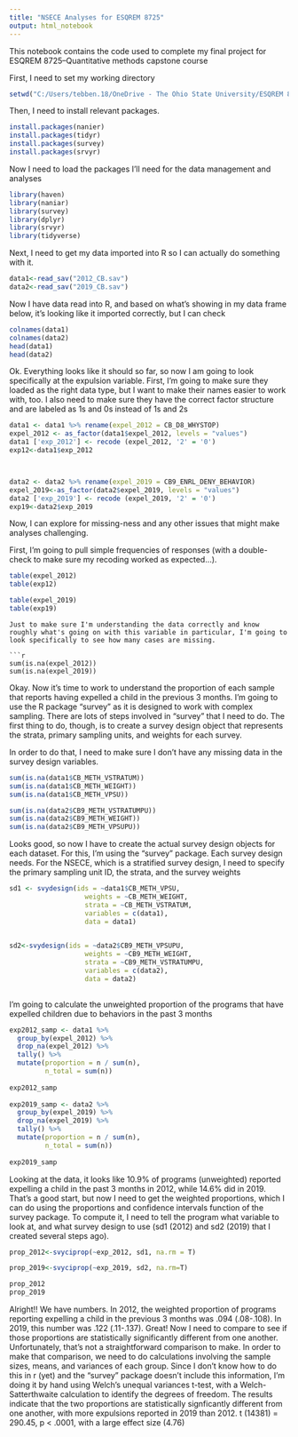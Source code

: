 ---
title: "NSECE Analyses for ESQREM 8725"
output: html_notebook
---

This notebook contains the code used to complete my final project for ESQREM 8725--Quantitative methods capstone course

First, I need to set my working directory

```{r}
setwd("C:/Users/tebben.18/OneDrive - The Ohio State University/ESQREM 8725 Capstone/NSECE data")
```

Then, I need to install relevant packages.
```{r}
install.packages(nanier)
install.packages(tidyr)
install.packages(survey)
install.packages(srvyr)
```

Now I need to load the packages I'll need for the data management and analyses
```{r}
library(haven)
library(naniar)
library(survey)
library(dplyr)
library(srvyr)
library(tidyverse)
```

Next, I need to get my data imported into R so I can actually do something with it.

```{r}
data1<-read_sav("2012_CB.sav")
data2<-read_sav("2019_CB.sav")
```

Now I have data read into R, and based on what's showing in my data frame below, it's looking like it imported correctly, but I can check

```{r}
colnames(data1)
colnames(data2)
head(data1)
head(data2)
```
Ok.  Everything looks like it should so far, so now I am going to look specifically at the expulsion variable.  First, I'm going to make sure they loaded as the right data type, but I want to make their names easier to work with, too.  I also need to make sure they have the correct factor structure and are labeled as 1s and 0s instead of 1s and 2s

```{r}

data1 <- data1 %>% rename(expel_2012 = CB_D8_WHYSTOP)
expel_2012 <- as_factor(data1$expel_2012, levels = "values")
data1 ['exp_2012'] <- recode (expel_2012, '2' = '0')
exp12<-data1$exp_2012



data2 <- data2 %>% rename(expel_2019 = CB9_ENRL_DENY_BEHAVIOR)
expel_2019<-as_factor(data2$expel_2019, levels = "values")
data2 ['exp_2019'] <- recode (expel_2019, '2' = '0')
exp19<-data2$exp_2019


```

Now, I can explore for missing-ness and any other issues that might make analyses challenging.

First, I'm going to pull simple frequencies of responses (with a double-check to make sure my recoding worked as expected...).
```{r}
table(expel_2012)
table(exp12)

table(expel_2019)
table(exp19)


```

```
Just to make sure I'm understanding the data correctly and know roughly what's going on with this variable in particular, I'm going to look specifically to see how many cases are missing.

```{r}
sum(is.na(expel_2012))
sum(is.na(expel_2019))

```


Okay.  Now it's time to work to understand the proportion of each sample that reports having expelled a child in the previous 3 months.  I'm going to use the R package "survey" as it is designed to work with complex sampling.  There are lots of steps involved in "survey" that I need to do.  The first thing to do, though, is to create a survey design object that represents the strata, primary sampling units, and weights for each survey.

In order to do that, I need to make sure I don't have any missing data in the survey design variables.
```{r}
sum(is.na(data1$CB_METH_VSTRATUM))
sum(is.na(data1$CB_METH_WEIGHT))
sum(is.na(data1$CB_METH_VPSU))

sum(is.na(data2$CB9_METH_VSTRATUMPU))
sum(is.na(data2$CB9_METH_WEIGHT))
sum(is.na(data2$CB9_METH_VPSUPU))
```

Looks good, so now I have to create the actual survey design objects for each dataset. For this, I'm using the "survey" package.  Each survey design needs. For the NSECE, which is a stratified survey design, I need to specify the primary sampling unit ID, the strata, and the survey weights
```{r}

sd1 <- svydesign(ids = ~data1$CB_METH_VPSU, 
                   weights = ~CB_METH_WEIGHT,
                   strata = ~CB_METH_VSTRATUM,
                   variables = c(data1),
                   data = data1)
                

sd2<-svydesign(ids = ~data2$CB9_METH_VPSUPU, 
                   weights = ~CB9_METH_WEIGHT,
                   strata = ~CB9_METH_VSTRATUMPU, 
                   variables = c(data2),
                   data = data2)
                   

```

I'm going to calculate the unweighted proportion of the programs that have expelled children due to behaviors in the past 3 months
```{r}

exp2012_samp <- data1 %>% 
  group_by(expel_2012) %>% 
  drop_na(expel_2012) %>% 
  tally() %>% 
  mutate(proportion = n / sum(n), 
         n_total = sum(n))
         
exp2012_samp
         
exp2019_samp <- data2 %>% 
  group_by(expel_2019) %>% 
  drop_na(expel_2019) %>% 
  tally() %>% 
  mutate(proportion = n / sum(n), 
         n_total = sum(n))
         
exp2019_samp

```

Looking at the data, it looks like 10.9% of programs (unweighted) reported expelling a child in the past 3 months in 2012, while 14.6% did in 2019.  That's a good start, but now I need to get the weighted proportions, which I can do using the proportions and confidence intervals function of the survey package.  To compute it, I need to tell the program what variable to look at, and what survey design to use (sd1 (2012) and sd2 (2019) that I created several steps ago).
```{r}
prop_2012<-svyciprop(~exp_2012, sd1, na.rm = T)

prop_2019<-svyciprop(~exp_2019, sd2, na.rm=T)

prop_2012
prop_2019

```

Alright!! We have numbers.  In 2012, the weighted proportion of programs reporting expelling a child in the previous 3 months was .094 (.08-.108).  In 2019, this number was .122 (.11-.137).  Great!  Now I need to compare to see if those proportions are statistically significantly different from one another.  Unfortunately, that's not a straightforward comparison to make. In order to make that comparison, we need to do calculations involving the sample sizes, means, and variances of each group.  Since I don't know how to do this in r (yet) and the "survey" package doesn't include this information, I'm doing it by hand using Welch's unequal variances t-test, with a Welch-Satterthwaite calculation to identify the degrees of freedom.  The results indicate that the two proportions are statistically signficantly different from one another, with more expulsions reported in 2019 than 2012.  t (14381) = 290.45, p < .0001, with a large effect size (4.76)
